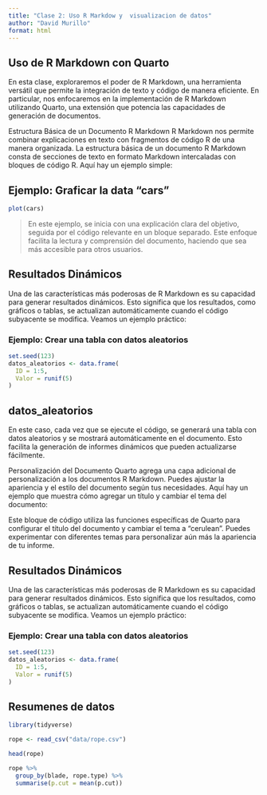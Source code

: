 ---
title: "Clase 2: Uso R Markdow y  visualizacion de datos"
author: "David Murillo"
format: html
---

## Uso de R Markdown con Quarto


En esta clase, exploraremos el poder de R Markdown, una herramienta versátil que permite la integración de texto y código de manera eficiente. En particular, nos enfocaremos en la implementación de R Markdown utilizando Quarto, una extensión que potencia las capacidades de generación de documentos.

Estructura Básica de un Documento R Markdown
R Markdown nos permite combinar explicaciones en texto con fragmentos de código R de una manera organizada. La estructura básica de un documento R Markdown consta de secciones de texto en formato Markdown intercaladas con bloques de código R. Aquí hay un ejemplo simple:

::: panel-tabset

## Ejemplo: Graficar la data "cars"

```{r}
plot(cars)
```


> En este ejemplo, se inicia con una explicación clara del objetivo, seguida por el código relevante en un bloque separado. Este enfoque facilita la lectura y comprensión del documento, haciendo que sea más accesible para otros usuarios.


## Resultados Dinámicos

Una de las características más poderosas de R Markdown es su capacidad para generar resultados dinámicos. Esto significa que los resultados, como gráficos o tablas, se actualizan automáticamente cuando el código subyacente se modifica. Veamos un ejemplo práctico:


### Ejemplo: Crear una tabla con datos aleatorios

```{r}
set.seed(123)
datos_aleatorios <- data.frame(
  ID = 1:5,
  Valor = runif(5)
)

```


## datos_aleatorios

En este caso, cada vez que se ejecute el código, se generará una tabla con datos aleatorios y se mostrará automáticamente en el documento. Esto facilita la generación de informes dinámicos que pueden actualizarse fácilmente.

Personalización del Documento
Quarto agrega una capa adicional de personalización a los documentos R Markdown. Puedes ajustar la apariencia y el estilo del documento según tus necesidades. Aquí hay un ejemplo que muestra cómo agregar un título y cambiar el tema del documento:


Este bloque de código utiliza las funciones específicas de Quarto para configurar el título del documento y cambiar el tema a "cerulean". Puedes experimentar con diferentes temas para personalizar aún más la apariencia de tu informe.


## Resultados Dinámicos

Una de las características más poderosas de R Markdown es su capacidad para generar resultados dinámicos. Esto significa que los resultados, como gráficos o tablas, se actualizan automáticamente cuando el código subyacente se modifica. Veamos un ejemplo práctico:


### Ejemplo: Crear una tabla con datos aleatorios

```{r}
set.seed(123)
datos_aleatorios <- data.frame(
  ID = 1:5,
  Valor = runif(5)
)

```

::: 


## Resumenes de datos

```{r}
library(tidyverse)

rope <- read_csv("data/rope.csv")
```

```{r}
head(rope)
```

```{r}
rope %>% 
  group_by(blade, rope.type) %>% 
  summarise(p.cut = mean(p.cut))
```



